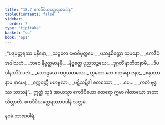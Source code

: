 ```yaml
---
title: "18.7 ဧကဒီပိယတ္ထေရအပဒါန"
tableOfContents: false
sidebar:
  order: 7
type: "tipitaka"
basket: "su"
book: "ap1"
---
```



<DynamicBreadcrumb />

<Division number="30" book="ap1" e="ch" v="20" p="210">

<Paragraph number="2551" type="verses" book="ap1">
_“ပဒုမုတ္တရဿ မုနိနော,_  
_သဠလေ ဗောဓိမုတ္တမေ;_  
_ပသန္နစိတ္တော သုမနော,_  
_ဧကဒီပံ အဒါသဟံ._  

</Paragraph>

</Division>
<Division number="31" book="ap1" e="ch" v="20" p="210">

<Paragraph number="2552" type="verses" book="ap1">
_ဘဝေ နိဗ္ဗတ္တမာနမှိ,_  
_နိဗ္ဗတ္တေ ပုညသဉ္စယေ;_  
_ဒုဂ္ဂတိံ နာဘိဇာနာမိ,_  
_ဒီပဒါနဿိဒံ ဖလံ._  

</Paragraph>

</Division>
<Division number="32" book="ap1" e="ch" v="20" p="210">

<Paragraph number="2553" type="verses" book="ap1">
_သောဠသေ ကပ္ပသဟဿေ,_  
ဣတော တေ စတုရော ဇနာ;_  
_စန္ဒာဘာ နာမ နာမေန,_  
_စက္ကဝတ္တီ မဟဗ္ဗလာ._  

</Paragraph>

</Division>
<Division number="33" book="ap1" e="ch" v="20" p="210">

<Paragraph number="2554" type="verses" book="ap1">
_ပဋိသမ္ဘိဒါ စတဿော,_  
_ …ပေ… _  
_ကတံ ဗုဒ္ဓဿ သာသနံ”._  

</Paragraph>

<Paragraph number="2555" book="ap1">
ဣတ္ထံ သုဒံ အာယသ္မာ ဧကဒီပိယော ထေရော ဣမာ ဂါထာယော အဘာသိတ္ထာတိ.

</Paragraph>
</Division>

<Paragraph number="2556" type="center" book="ap1">
ဧကဒီပိယတ္ထေရဿာပဒါနံ သတ္တမံ.

  
နဝမံ ဘာဏဝါရံ.
</Paragraph>